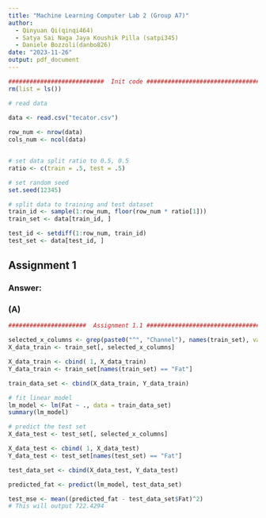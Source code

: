 ```yaml
---
title: "Machine Learning Computer Lab 2 (Group A7)"
author: 
  - Qinyuan Qi(qinqi464)
  - Satya Sai Naga Jaya Koushik	Pilla (satpi345)
  - Daniele	Bozzoli(danbo826)  
date: "2023-11-26"
output: pdf_document
---
```


```r
###########################  Init code #########################################
rm(list = ls())

# read data

data <- read.csv("tecator.csv")
 
row_num <- nrow(data)
cols_num <- ncol(data)


# set data split ratio to 0.5, 0.5
ratio <- c(train = .5, test = .5)

# set random seed
set.seed(12345)

# split data to training and test dataset
train_id <- sample(1:row_num, floor(row_num * ratio[1]))
train_set <- data[train_id, ]

test_id <- setdiff(1:row_num, train_id)
test_set <- data[test_id, ]
```

## Assignment 1

### Answer:
### (A)

```r
######################  Assignment 1.1 #########################################

selected_x_columns <- grep(paste0("^", "Channel"), names(train_set), value = TRUE)
X_data_train <- train_set[, selected_x_columns]

X_data_train <- cbind( 1, X_data_train)
Y_data_train <- train_set[names(train_set) == "Fat"]

train_data_set <- cbind(X_data_train, Y_data_train)

# fit linear model
lm_model <- lm(Fat ~ ., data = train_data_set)
summary(lm_model)

# predict the test set
X_data_test <- test_set[, selected_x_columns]

X_data_test <- cbind( 1, X_data_test)
Y_data_test <- test_set[names(test_set) == "Fat"]

test_data_set <- cbind(X_data_test, Y_data_test)

predicted_fat <- predict(lm_model, test_data_set)

test_mse <- mean((predicted_fat - test_data_set$Fat)^2)
# This will output 722.4294
```

